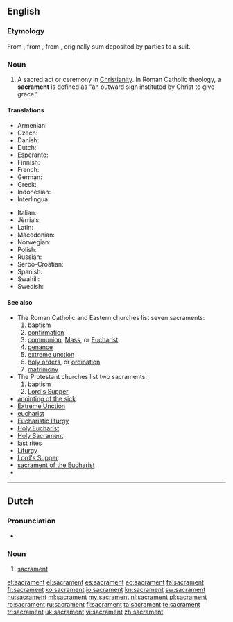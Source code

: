 ==English==

===Etymology===
From {{etyl|EL.|en}} {{term|sacramentum|sacrāmentum|sacrament|lang=la}}, from {{etyl|la|en}} {{term|sacro|sacrō|hallow, consecrate|lang=la}}, from {{term|sacer||sacred, holy|lang=la}}, originally sum deposited by parties to a suit.

===Noun===
{{en-noun}}

# {{context|Christianity|lang=en}} A sacred act or ceremony in [[Christianity]].  In Roman Catholic theology, a '''sacrament''' is defined as "an outward sign instituted by Christ to give grace."

====Translations====
{{trans-top|sacred act or ceremony}}
* Armenian: {{t-|hy|խորհուրդ|tr=xorhurd}}
* Czech: {{t-|cs|svátost|f}}
* Danish: {{t-|da|sakramente}}
* Dutch: {{t+|nl|sacrament|n}}
* Esperanto: {{t-|eo|sakramento}}
* Finnish: {{t-|fi|sakramentti}}
* French: {{t+|fr|sacrement|m}}
* German: {{t+|de|Sakrament|n}}
* Greek: {{t+|el|μυστήριο|n|tr=mystírio}}
* Indonesian: {{t+|id|sakramen}}
* Interlingua: {{t-|ia|sacramento}}
{{trans-mid}}
* Italian: {{t+|it|sacramento|m}}
* Jèrriais: {{tø|roa-jer|sacrément|m}}
* Latin: {{t-|la|sacramentum|n|alt=sacrāmentum}}
* Macedonian: {{t-|mk|света тајна|f|tr=svéta tájna}}
* Norwegian: {{t-|no|sakrament|n}}
* Polish: {{t+|pl|sakrament|m}}
* Russian: {{t+|ru|таинство|n|tr=táinstvo}}
* Serbo-Croatian: {{t-|sh|sakrament}}
* Spanish: {{t+|es|sacramento|m}}
* Swahili: {{t+|sw|komunyo}}
* Swedish: {{t+|sv|sakrament|n}}
{{trans-bottom}}

====See also====
* The Roman Catholic and Eastern churches list seven sacraments:
*# [[baptism]]
*# [[confirmation]]
*# [[communion]], [[Mass]], or [[Eucharist]]
*# [[penance]]
*# [[extreme unction]]
*# [[holy orders]], or [[ordination]]
*# [[matrimony]]
* The Protestant churches list two sacraments:
*# [[baptism]]
*# [[Lord's Supper]]
* [[anointing of the sick]]
* [[Extreme Unction]]
* [[eucharist]]
* [[Eucharistic liturgy]]
* [[Holy Eucharist]]
* [[Holy Sacrament]]
* [[last rites]]
* [[Liturgy]]
* [[Lord's Supper]]
* [[sacrament of the Eucharist]]
* {{pedialite}}

----

==Dutch==
{{wikipedia|lang=nl}}

===Pronunciation===
* {{audio|Nl-sacrament.ogg|Audio}}

===Noun===
{{nl-noun|n|sacramenten}}

# {{context|Christianity|lang=nl}} [[#English|sacrament]]

[[et:sacrament]]
[[el:sacrament]]
[[es:sacrament]]
[[eo:sacrament]]
[[fa:sacrament]]
[[fr:sacrament]]
[[ko:sacrament]]
[[io:sacrament]]
[[kn:sacrament]]
[[sw:sacrament]]
[[hu:sacrament]]
[[ml:sacrament]]
[[my:sacrament]]
[[nl:sacrament]]
[[pl:sacrament]]
[[ro:sacrament]]
[[ru:sacrament]]
[[fi:sacrament]]
[[ta:sacrament]]
[[te:sacrament]]
[[tr:sacrament]]
[[uk:sacrament]]
[[vi:sacrament]]
[[zh:sacrament]]